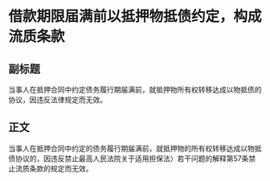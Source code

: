 # 借款期限届满前以抵押物抵债约定，构成流质条款
## 副标题
当事人在抵押合同中约定债务履行期届满前，就抵押物所有权转移达成以物抵债的协议，因违反法律规定而无效。
## 正文
当事人在抵押合同中约定的债务履行期届满前，就抵押物的所有权转移达成以物抵债协议的，因违反禁止最高人民法院关于适用担保法〉若干问题的解释第57条禁止流质条款的规定而无效。